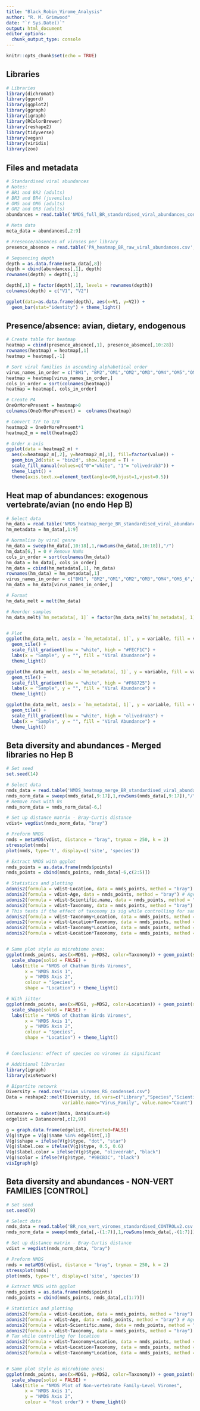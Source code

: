 ```yaml
---
title: "Black_Robin_Virome_Analysis"
author: "R. M. Grimwood"
date: "`r Sys.Date()`"
output: html_document
editor_options: 
  chunk_output_type: console
---
```


```r
knitr::opts_chunk$set(echo = TRUE)
```

## Libraries
```r

# Libraries
library(dichromat)
library(ggord)
library(ggplot2)
library(ggraph)
library(igraph)
library(RColorBrewer)
library(reshape2)
library(tidyverse)
library(vegan)
library(viridis)
library(zoo)

```

## Files and metadata
```r

# Standardised viral abundances
# Notes: 
# BR1 and BR2 (adults)
# BR3 and BR4 (juveniles)
# OM5 and OM6 (adults)
# OR2 and OR3 (adults)
abundances = read.table('NMDS_full_BR_standardised_viral_abundances_condensed.csv', sep=',', header=TRUE)

# Meta data
meta_data = abundances[,2:9]

# Presence/absences of viruses per library
presence_absence = read.table('PA_heatmap_BR_raw_viral_abundances.csv', sep=',', header=TRUE)

# Sequencing depth
depth = as.data.frame(meta_data[,8])
depth = cbind(abundances[,1], depth)
rownames(depth) = depth[,1]

depth[,1] = factor(depth[,1], levels = rownames(depth))
colnames(depth) = c("V1", "V2")

ggplot(data=as.data.frame(depth), aes(x=V1, y=V2)) +
  geom_bar(stat="identity") + theme_light()

```

## Presence/absence: avian, dietary, endogenous
```r

# Create table for heatmap
heatmap = cbind(presence_absence[,1], presence_absence[,10:28])
rownames(heatmap) = heatmap[,1]
heatmap = heatmap[,-1]

# Sort viral families in ascending alphabetical order
virus_names_in_order = c("BM1", "BM2","OM1","OM2","OM3","OM4","OM5","OM6","OM7","OM8","OM9","BR1","BR2","BR3","BR4","OR1","OR2","OR3","SP1") #sort(colnames(heatmap))
heatmap = heatmap[virus_names_in_order,]
cols_in_order = sort(colnames(heatmap))
heatmap = heatmap[, cols_in_order]

# Create PA
OneOrMorePresent = heatmap>0
colnames(OneOrMorePresent) =  colnames(heatmap)

# Convert T/F to 1/0
heatmap2 = OneOrMorePresent*1
heatmap2_m = melt(heatmap2)

# Order x-axis
ggplot(data = heatmap2_m) + 
  aes(x=heatmap2_m[,2], y=heatmap2_m[,1], fill=factor(value)) + 
  geom_bin_2d(stat = "bin2d", show.legend = T) + 
  scale_fill_manual(values=c("0"="white", "1"= "olivedrab3")) +
  theme_light() +
  theme(axis.text.x=element_text(angle=90,hjust=1,vjust=0.5))

```


## Heat map of abundances: exogenous vertebrate/avian (no endo Hep B)
```r

# Select data
hm_data = read.table('NMDS_heatmap_merge_BR_standardised_viral_abundances_condensed_merged.csv', sep=',', header=TRUE)
hm_metadata = hm_data[,1:9]

# Normalise by viral genre
hm_data = sweep(hm_data[,10:18],1,rowSums(hm_data[,10:18]),"/")
hm_data[6,] = 0 # Remove NaNs
cols_in_order = sort(colnames(hm_data))
hm_data = hm_data[, cols_in_order]
hm_data = cbind(hm_metadata[,1], hm_data)
rownames(hm_data) = hm_metadata[,1]
virus_names_in_order = c("BM1", "BM2","OM1","OM2","OM3","OM4","OM5_6","OM7","OM8","OM9","BR1_2","BR3_4","OR1","OR2_3","SP1")
hm_data = hm_data[virus_names_in_order,]

# Format
hm_data_melt = melt(hm_data)

# Reorder samples
hm_data_melt$`hm_metadata[, 1]` = factor(hm_data_melt$`hm_metadata[, 1]`, levels=rownames(hm_data))


# Plot
ggplot(hm_data_melt, aes(x = `hm_metadata[, 1]`, y = variable, fill = value)) +
  geom_tile() +
  scale_fill_gradient(low = "white", high = "#FECF1C") + 
  labs(x = "Sample", y = "", fill = "Viral Abundance") +
  theme_light()

ggplot(hm_data_melt, aes(x =`hm_metadata[, 1]`, y = variable, fill = value)) +
  geom_tile() +
  scale_fill_gradient(low = "white", high = "#F68725") + 
  labs(x = "Sample", y = "", fill = "Viral Abundance") + 
  theme_light()

ggplot(hm_data_melt, aes(x = `hm_metadata[, 1]`, y = variable, fill = value)) +
  geom_tile() +
  scale_fill_gradient(low = "white", high = "olivedrab3") + 
  labs(x = "Sample", y = "", fill = "Viral Abundance") + 
  theme_light()

```

## Beta diversity and abundances - Merged libraries no Hep B
```r

# Set seed
set.seed(14)

# Select data
nmds_data = read.table('NMDS_heatmap_merge_BR_standardised_viral_abundances_condensed_merged.csv', sep=',', header=TRUE, row.names = 1)
nmds_norm_data = sweep(nmds_data[,9:17],1,rowSums(nmds_data[,9:17]),"/")
# Remove rows with 0s
nmds_norm_data = nmds_norm_data[-6,]

# Set up distance matrix - Bray-Curtis distance
vdist= vegdist(nmds_norm_data, "bray")

# Preform NMDS
nmds = metaMDS(vdist, distance = "bray", trymax = 250, k = 2)
stressplot(nmds)
plot(nmds, type='t', display=c('site', 'species'))

# Extract NMDS with ggplot
nmds_points = as.data.frame(nmds$points)
nmds_points = cbind(nmds_points, nmds_data[-6,c(2:5)])

# Statistics and plotting
adonis2(formula = vdist~Location, data = nmds_points, method = "bray") # Location
adonis2(formula = vdist~Age, data = nmds_points, method = "bray") # Age
adonis2(formula = vdist~Scientific.name, data = nmds_points, method = "bray") # Species
adonis2(formula = vdist~Taxonomy, data = nmds_points, method = "bray") # Taxonomy
# This tests if the effect of taxonomy is sig while controlling for sampling location
adonis2(formula = vdist~Taxonomy+Location, data = nmds_points, method = "bray")
adonis2(formula = vdist~Location+Taxonomy, data = nmds_points, method = "bray")
adonis2(formula = vdist~Taxonomy*Location, data = nmds_points, method = "bray")
adonis2(formula = vdist~Location*Taxonomy, data = nmds_points, method = "bray")


# Same plot style as microbiome ones:
ggplot(nmds_points, aes(x=MDS1, y=MDS2, color=Taxonomy)) + geom_point(size = 3, alpha = 0.5) +
  scale_shape(solid = FALSE) +
  labs(title = "NMDS of Chatham Birds Viromes",
       x = "NMDS Axis 1",
       y = "NMDS Axis 2",
       colour = "Species",
       shape = "Location") + theme_light()

# With jitter
ggplot(nmds_points, aes(x=MDS1, y=MDS2, color=Location)) + geom_point(size = 3, alpha = 0.5, position = position_jitter(width = 0.1, height = 0.1)) + 
  scale_shape(solid = FALSE) +
  labs(title = "NMDS of Chatham Birds Viromes",
       x = "NMDS Axis 1",
       y = "NMDS Axis 2",
       colour = "Species",
       shape = "Location") + theme_light()


# Conclusions: effect of species on viromes is significant


```


```r

# Additional libraries
library(igraph)
library(visNetwork)

# Bipartite netowrk
Diversity = read.csv("avian_viromes_RG_condensed.csv")
Data = reshape2::melt(Diversity, id.vars=c("Library","Species","Scientific.name","Taxonomy","Age","Location","Individuals","Reads"),
                     variable.name="Virus_Family", value.name="Count")

Datanozero = subset(Data, Data$Count>0)
edgelist = Datanozero[,c(2,9)]

g = graph.data.frame(edgelist, directed=FALSE)
V(g)$type = V(g)$name %in% edgelist[,1]
V(g)$shape = ifelse(V(g)$type, "dot", "star")
V(g)$label.cex = ifelse(V(g)$type, 0.5, 0.6)
V(g)$label.color = ifelse(V(g)$type, "olivedrab", "black")
V(g)$color = ifelse(V(g)$type, "#9BCB3C", "black")
visIgraph(g)

```

## Beta diversity and abundances - NON-VERT FAMILIES [CONTROL]
```r

# Set seed
set.seed(9)

# Select data
nmds_data = read.table('BR_non_vert_viromes_standardised_CONTROLv2.csv', sep=',', header=TRUE, row.names = 1)
nmds_norm_data = sweep(nmds_data[,-(1:7)],1,rowSums(nmds_data[,-(1:7)]),"/")

# Set up distance matrix - Bray-Curtis distance
vdist = vegdist(nmds_norm_data, "bray")

# Preform NMDS
nmds = metaMDS(vdist, distance = "bray", trymax = 250, k = 2)
stressplot(nmds)
plot(nmds, type='t', display=c('site', 'species'))

# Extract NMDS with ggplot
nmds_points = as.data.frame(nmds$points)
nmds_points = cbind(nmds_points, nmds_data[,c(1:7)])

# Statistics and plotting
adonis2(formula = vdist~Location, data = nmds_points, method = "bray") # Location
adonis2(formula = vdist~Age, data = nmds_points, method = "bray") # Age
adonis2(formula = vdist~Scientific.name, data = nmds_points, method = "bray") # Species
adonis2(formula = vdist~Taxonomy, data = nmds_points, method = "bray") # Taxonomy
# Tax while controling for location
adonis2(formula = vdist~Taxonomy+Location, data = nmds_points, method = "bray")
adonis2(formula = vdist~Location+Taxonomy, data = nmds_points, method = "bray")
adonis2(formula = vdist~Taxonomy*Location, data = nmds_points, method = "bray")


# Same plot style as microbiome ones:
ggplot(nmds_points, aes(x=MDS1, y=MDS2, color=Taxonomy)) + geom_point(size = 3, alpha = 0.5) +
  scale_shape(solid = FALSE) +
  labs(title = "NMDS Plot of Non-vertebrate Family-Level Viromes",
       x = "NMDS Axis 1",
       y = "NMDS Axis 2",
       colour = "Host order") + theme_light()

```

